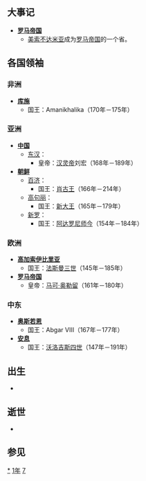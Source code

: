 {{yearTOC|171|东汉'''[[建宁_(年号)|建宁]]四年'''}}

== 大事记 ==
*'''[[羅馬帝國|罗马帝国]]'''
**[[美索不达米亚|美索不达米亚]]成为[[羅馬帝國|罗马帝国]]的一个省。

== 各国领袖 ==
=== 非洲 ===
*'''[[库施|库施]]'''
**国王：Amanikhalika（170年－175年）

=== 亚洲 ===
*'''[[中国|中国]]'''
**[[东汉|东汉]]：
***皇帝：[[汉灵帝|汉灵帝]]刘宏（168年－189年）
*'''[[朝鲜民主主义人民共和国|朝鲜]]'''
**[[百濟|百济]]：
***国王：[[肖古王|肖古王]]（166年－214年）
**[[高句丽|高句丽]]：
***国王：[[新大王|新大王]]（165年－179年）
**[[新罗|新罗]]：
***国王：[[阿达罗尼师今|阿达罗尼师今]]（154年－184年）

=== 欧洲 ===
*'''[[高加索伊比利亞王國|高加索伊比里亚]]'''
**国王：[[法斯曼三世|法斯曼三世]]（145年－185年）
*'''[[羅馬帝國|罗马帝国]]'''
**皇帝：[[馬爾庫斯·奧列里烏斯|马可·奥勒留]]（161年－180年）

=== 中东 ===
*'''[[奥斯若恩|奥斯若恩]]'''
**国王：Abgar VIII（167年－177年）
*'''[[安息_(国家)|安息]]''' 
**国王：[[沃洛吉斯四世|沃洛吉斯四世]]（147年－191年）

== 出生 ==
*

== 逝世 ==
*

== 参见 ==
{{Wikisource year mention}}

[[Category:171年|*]]
[[Category:170年代|1年]]
[[Category:2世纪各年|7]]